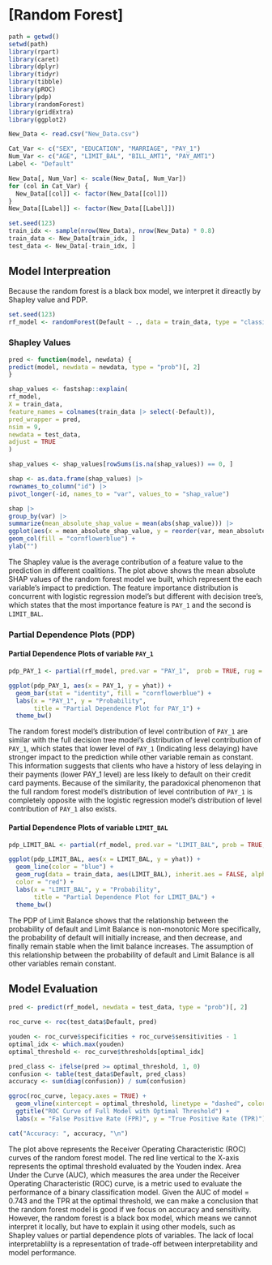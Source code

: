 # [Random Forest]

```r
path = getwd()
setwd(path)
library(rpart)
library(caret)
library(dplyr)
library(tidyr)
library(tibble)
library(pROC)
library(pdp)
library(randomForest)
library(gridExtra)
library(ggplot2)
```


```r

New_Data <- read.csv("New_Data.csv")

Cat_Var <- c("SEX", "EDUCATION", "MARRIAGE", "PAY_1")
Num_Var <- c("AGE", "LIMIT_BAL", "BILL_AMT1", "PAY_AMT1")
Label <- "Default"

New_Data[, Num_Var] <- scale(New_Data[, Num_Var])
for (col in Cat_Var) {
  New_Data[[col]] <- factor(New_Data[[col]])
}
New_Data[[Label]] <- factor(New_Data[[Label]])

set.seed(123)
train_idx <- sample(nrow(New_Data), nrow(New_Data) * 0.8)
train_data <- New_Data[train_idx, ]
test_data <- New_Data[-train_idx, ]
```


## Model Interpreation

Because the random forest is a black box model, we interpret it direactly by Shapley value and PDP.

```r
set.seed(123)
rf_model <- randomForest(Default ~ ., data = train_data, type = "classification")

```

### Shapley Values

```r
pred <- function(model, newdata) {
predict(model, newdata = newdata, type = "prob")[, 2]
}

shap_values <- fastshap::explain(
rf_model,
X = train_data,
feature_names = colnames(train_data |> select(-Default)),
pred_wrapper = pred,
nsim = 9,
newdata = test_data,
adjust = TRUE
)

shap_values <- shap_values[rowSums(is.na(shap_values)) == 0, ]

shap <- as.data.frame(shap_values) |>
rownames_to_column("id") |>
pivot_longer(-id, names_to = "var", values_to = "shap_value")

shap |>
group_by(var) |>
summarize(mean_absolute_shap_value = mean(abs(shap_value))) |>
ggplot(aes(x = mean_absolute_shap_value, y = reorder(var, mean_absolute_shap_value))) +
geom_col(fill = "cornflowerblue") +
ylab("")

```
The Shapley value is the average contribution of a feature value to the prediction in different coalitions. The plot above shows the mean absolute SHAP values of the random forest model we built, which represent the each variable's impact to prediction. The feature importance distribution is concurrent with logistic regression model's but different with decision tree's, which states that the most importance feature is `PAY_1` and the second is `LIMIT_BAL`. 

### Partial Dependence Plots (PDP)

#### Partial Dependence Plots of variable `PAY_1`

```r
pdp_PAY_1 <- partial(rf_model, pred.var = "PAY_1",  prob = TRUE, rug = TRUE)

ggplot(pdp_PAY_1, aes(x = PAY_1, y = yhat)) +
  geom_bar(stat = "identity", fill = "cornflowerblue") +
  labs(x = "PAY_1", y = "Probability",
       title = "Partial Dependence Plot for PAY_1") +
  theme_bw()

```
The random forest model's distribution of level contribution of `PAY_1` are similar with the full decision tree model's distribution of level contribution of `PAY_1`, which states that lower level of `PAY_1` (Indicating less delaying) have stronger impact to the prediction while other variable remain as constant. This information suggests that clients who have a history of less delaying in their payments (lower PAY_1 level) are less likely to default on their credit card payments. Because of the similarity, the paradoxical phenomenon that the full random forest model's distribution of level contribution of `PAY_1` is completely opposite with the logistic regression model's distribution of level contribution of `PAY_1` also exists.

#### Partial Dependence Plots of variable `LIMIT_BAL`

```r
pdp_LIMIT_BAL <- partial(rf_model, pred.var = "LIMIT_BAL", prob = TRUE, rug = TRUE)

ggplot(pdp_LIMIT_BAL, aes(x = LIMIT_BAL, y = yhat)) +
  geom_line(color = "blue") +
  geom_rug(data = train_data, aes(LIMIT_BAL), inherit.aes = FALSE, alpha = .5,
  color = "red") +
  labs(x = "LIMIT_BAL", y = "Probability",
       title = "Partial Dependence Plot for LIMIT_BAL") +
  theme_bw()
```
The PDP of Limit Balance shows that the relationship between the probability of default and Limit Balance is non-monotonic More specifically, the probability of default will initially increase, and then decrease, and finally remain stable when the limit balance increases. The assumption of this relationship between the probability of default and Limit Balance is all other variables remain constant. 


## Model Evaluation
```r
pred <- predict(rf_model, newdata = test_data, type = "prob")[, 2]

roc_curve <- roc(test_data$Default, pred)

youden <- roc_curve$specificities + roc_curve$sensitivities - 1
optimal_idx <- which.max(youden)
optimal_threshold <- roc_curve$thresholds[optimal_idx]

pred_class <- ifelse(pred >= optimal_threshold, 1, 0)
confusion <- table(test_data$Default, pred_class)
accuracy <- sum(diag(confusion)) / sum(confusion)

ggroc(roc_curve, legacy.axes = TRUE) +
  geom_vline(xintercept = optimal_threshold, linetype = "dashed", color = "red") +
  ggtitle("ROC Curve of Full Model with Optimal Threshold") +
  labs(x = "False Positive Rate (FPR)", y = "True Positive Rate (TPR)")

cat("Accuracy: ", accuracy, "\n")

```

The plot above represents the Receiver Operating Characteristic (ROC) curves of the random forest model. The red line vertical to the X-axis represents the optimal threshold evaluated by the Youden index. Area Under the Curve (AUC), which measures the area under the Receiver Operating Characteristic (ROC) curve, is a metric used to evaluate the performance of a binary classification model. Given the AUC of model = 0.743 and the TPR at the optimal threshold, we can make a conclusion that the random forest model is good if we focus on accuracy and sensitivity. However, the random forest is a black box model, which means we cannot interpret it locally, but have to explain it using other models, such as Shapley values or partial dependence plots of variables. The lack of local interpretablilty is a representation of trade-off between interpretability and model performance. 